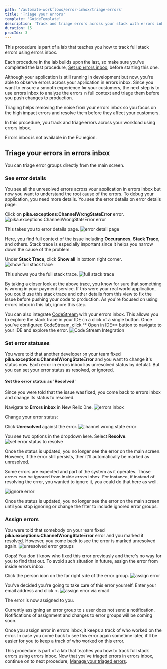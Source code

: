 ```yaml
---
path: '/automate-workflows/error-inbox/triage-errors'
title: 'Triage your errors'
template: 'GuideTemplate'
description: 'Track and triage errors across your stack with errors inbox'
duration: 15
procIdx: 3
---
```


<Callout variant="course" title="lab">

This procedure is part of a lab that teaches you how to track full stack errors using errors inbox. 

Each procedure in the lab builds upon the last, so make sure you've completed the last procedure, [Set up errors inbox](/automate-workflows/error-inbox/set-up-errors-inbox), before starting this one.

</Callout>

Although your application is still running in development but now, you're able to observe errors across your application in errors inbox. Since you want to ensure a smooth experience for your customers, the next step is to use errors inbox to analyze the errors in full context and triage them before you push changes to production.  

Triaging helps removing the noise from your errors inbox so you focus on the high impact errors and resolve them before they affect your customers.

In this procedure, you track and triage errors across your workload using errors inbox. 

<Callout variant='important'>

Errors inbox is not available in the EU region.

</Callout>

## Triage your errors in errors inbox

You can triage error groups directly from the main screen. 

### See error details

You see all the unresolved errors across your application in errors inbox but now you want to understand the root cause of the errors. To debug your application, you need more details. You see the error details on error details page:

Click on **pika.exceptions:ChannelWrongStateError** error.
![pika.exceptions:ChannelWrongStateError error](../../../images/error-inbox/channel-wrong-state-error.png)

This takes you to error details page. 
![error detail page](../../../images/error-inbox/error-detail-page.png)

Here, you find full context of the issue including **Occurances**, **Stack Trace**, and others. Stack trace is especially important since it helps you narrow down the cause of the problem. 

Under **Stack Trace**, click **Show all** in bottom right corner.
![show full stack trace](../../../images/error-inbox/show-full-stack-trace.png)

This shows you the full stack trace. 
![full stack trace](../../../images/error-inbox/full-trace.png)

By taking a closer look at the above trace, you know for sure that something is wrong in your payment service. If this were your real world application, you could use this stack trace and other details from this view to fix the issue before pushing your code to production. As you're focused on using errors inbox in this lab, ignore this step.

<Callout variant='tip'>

You can also integrate [CodeStream](https://newrelic.com/codestream) with your errors inbox. This allows you to explore the stack trace in your IDE on a click of a single button. Once you've configured CodeStream, click ** Open in IDE** button to navigate to your IDE and explore the error.
![Code Stream Integration](../../../images/error-inbox/codestream.png)
</Callout>

### Set error statuses

You were told that another developer on your team fixed **pika.exceptions:ChannelWrongStateError** and you want to change it's status now.
Each error in errors inbox has unresolved status by defulat. But you can set your error status as resolved, or ignored.  

#### Set the error status as 'Resolved'
Since you were told that the issue was fixed, you come back to errors inbox and change its status to resolved. 

Navigate to **Errors inbox** in New Relic One.
![errors inbox](../../../images/error-inbox/errors-inbox.png)

Change your error status:

Click **Unresolved** against the error.
![channel wrong state error](../../../images/error-inbox/channel-wrong-state.png)

You see two options in the dropdown here. Select **Resolve**.
![set error status to resolve](../../../images/error-inbox/resolve-error.png)

Once the status is updated, you no longer see the error on the main screen. However, if the error still persists, then it'll automatically be marked as unresolved.

<Callout variant='tip'>

Some errors are expected and part of the system as it operates. Those errors can be ignored from inside errors inbox. For instance, if instead of resolving the error, you wanted to ignore it, you could do that here as well.

![ignore error](../../../images/error-inbox/set-ignore-error.png)

Once the status is updated, you no longer see the error on the main screen until you stop ignoring or change the filter to include ignored error groups. 
</Callout>

### Assign errors
You were told that somebody on your team fixed **pika.exceptions:ChannelWrongStateError** error and you marked it resolved. However, you come back to see the error is marked unresolved again. 
![unresolved error groups](../../../images/error-inbox/unresolved-errors.png)

Oops! You don't know who fixed this error previously and there's no way for you to find that out. To avoid such situation in future, assign the error from inside errors inbox.

Click the person icon on the far right side of the error group.
![assign error](../../../images/error-inbox/assign-error.png)

You've decided you're going to take care of this error yourself. Enter your email address and click **+**. 
![assign error via email](../../../images/error-inbox/assign-error-via-email.png)

The error is now assigned to you. 

<Callout variant='tip'>

Currently assigning an error group to a user does not send a notification. Notifications of assignment and changes to error groups will be coming soon.
</Callout>

Once you assign error in errors inbox, it keeps a track of who worked on the error. In case you come back to see this error again sometime later, it'll be easier for you to keep a track of who worked on this error. 

<Callout variant="course" title="lab">

This procedure is part of a lab that teaches you how to track full stack errors using errors inbox. Now that you've triaged errors in errors inbox, continue on to next procedure, [Manage your triaged errors](/automate-workflows/error-inbox/manage-errors).

</Callout>